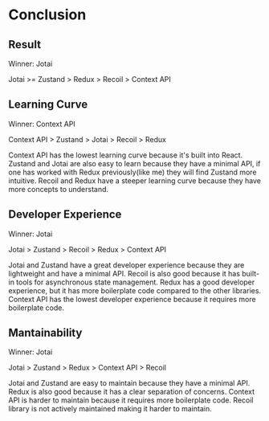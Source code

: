 # Conclusion

## Result
Winner: Jotai

Jotai >= Zustand > Redux > Recoil > Context API


## Learning Curve
Winner: Context API

Context API > Zustand > Jotai > Recoil > Redux

Context API has the lowest learning curve because it's built into React. 
Zustand and Jotai are also easy to learn because they have a minimal API, if one has worked with Redux previously(like me) they will find Zustand more intuitive. 
Recoil and Redux have a steeper learning curve because they have more concepts to understand.


## Developer Experience
Winner: Jotai

Jotai > Zustand > Recoil > Redux > Context API

Jotai and Zustand have a great developer experience because they are lightweight and have a minimal API. 
Recoil is also good because it has built-in tools for asynchronous state management. 
Redux has a good developer experience, but it has more boilerplate code compared to the other libraries. 
Context API has the lowest developer experience because it requires more boilerplate code.

## Mantainability
Winner: Jotai

Jotai > Zustand > Redux > Context API > Recoil

Jotai and Zustand are easy to maintain because they have a minimal API. 
Redux is also good because it has a clear separation of concerns. 
Context API is harder to maintain because it requires more boilerplate code. 
Recoil library is not actively maintained making it harder to maintain.
